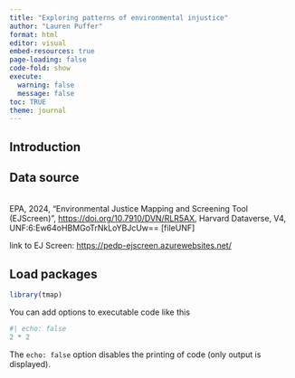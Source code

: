 ```yaml
---
title: "Exploring patterns of environmental injustice"
author: "Lauren Puffer"
format: html
editor: visual
embed-resources: true
page-loading: false
code-fold: show
execute: 
  warning: false
  message: false
toc: TRUE
theme: journal
---
```


## Introduction

## Data source

\
EPA, 2024, "Environmental Justice Mapping and Screening Tool (EJScreen)", <https://doi.org/10.7910/DVN/RLR5AX>, Harvard Dataverse, V4, UNF:6:Ew64oHBMGoTrNkLoYBJcUw== \[fileUNF\]

link to EJ Screen: <https://pedp-ejscreen.azurewebsites.net/>

## Load packages

```r
library(tmap)
```

You can add options to executable code like this

```r
#| echo: false
2 * 2
```

The `echo: false` option disables the printing of code (only output is displayed).
